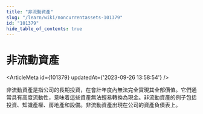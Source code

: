 ```yaml
---
title: "非流動資產"
slug: "/learn/wiki/noncurrentassets-101379"
id: "101379"
hide_table_of_contents: true
---
```



# 非流動資產

<ArticleMeta id={101379} updatedAt={'2023-09-26 13:58:54'} />
<div className='border-solid border-b border-t-0 my-4 border-[var(--ifm-color-gray-300)]' />

非流動資產是指公司的長期投資，在會計年度內無法完全實現其全部價值。它們通常具有高度流動性，意味着這些資產無法輕易轉換為現金。非流動資產的例子包括投資、知識產權、房地產和設備。非流動資產出現在公司的資產負債表上。
